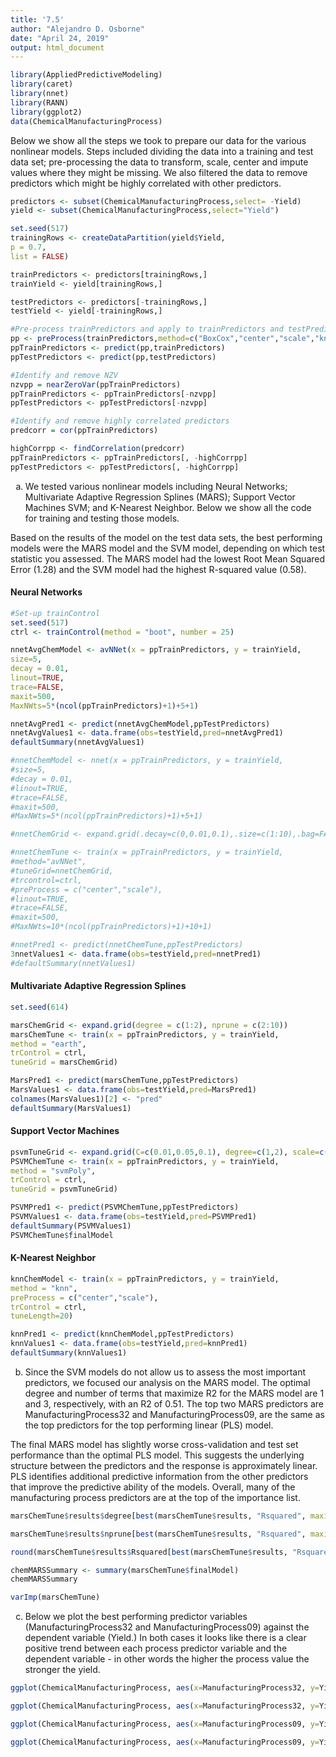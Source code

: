 ---
title: '7.5'
author: "Alejandro D. Osborne"
date: "April 24, 2019"
output: html_document
---
```{r}
library(AppliedPredictiveModeling)
library(caret)
library(nnet)
library(RANN)
library(ggplot2)
data(ChemicalManufacturingProcess)
```

Below we show all the steps we took to prepare our data for the various nonlinear models.  Steps included dividing the data into a training and test data set; pre-processing the data to transform, scale, center and impute values where they might be missing.  We also filtered the data to remove predictors which might be highly correlated with other predictors.  

```{r}
predictors <- subset(ChemicalManufacturingProcess,select= -Yield)
yield <- subset(ChemicalManufacturingProcess,select="Yield")
```

```{r}
set.seed(517)
trainingRows <- createDataPartition(yield$Yield,
p = 0.7,
list = FALSE)
```

```{r}
trainPredictors <- predictors[trainingRows,]
trainYield <- yield[trainingRows,]
```

```{r}
testPredictors <- predictors[-trainingRows,]
testYield <- yield[-trainingRows,]
```

```{r}
#Pre-process trainPredictors and apply to trainPredictors and testPredictors
pp <- preProcess(trainPredictors,method=c("BoxCox","center","scale","knnImpute"))
ppTrainPredictors <- predict(pp,trainPredictors)
ppTestPredictors <- predict(pp,testPredictors)
```

```{r}
#Identify and remove NZV
nzvpp = nearZeroVar(ppTrainPredictors)
ppTrainPredictors <- ppTrainPredictors[-nzvpp]
ppTestPredictors <- ppTestPredictors[-nzvpp]
```

```{r}
#Identify and remove highly correlated predictors
predcorr = cor(ppTrainPredictors)
```

```{r}
highCorrpp <- findCorrelation(predcorr)
ppTrainPredictors <- ppTrainPredictors[, -highCorrpp]
ppTestPredictors <- ppTestPredictors[, -highCorrpp]
```


a) We tested various nonlinear models including Neural Networks; Multivariate Adaptive Regression Splines (MARS); Support Vector Machines SVM; and K-Nearest Neighbor. Below we show all the code for training and testing those models.  

Based on the results of the model on the test data sets, the best performing models were the MARS model and the SVM model, depending on which test statistic you assessed. The MARS model had the lowest Root Mean Squared Error (1.28) and the SVM model had the highest R-squared value (0.58).  

#### Neural Networks  

```{r}
#Set-up trainControl
set.seed(517)
ctrl <- trainControl(method = "boot", number = 25)
```

```{r}
nnetAvgChemModel <- avNNet(x = ppTrainPredictors, y = trainYield,
size=5,
decay = 0.01,
linout=TRUE,
trace=FALSE,
maxit=500,
MaxNWts=5*(ncol(ppTrainPredictors)+1)+5+1)

nnetAvgPred1 <- predict(nnetAvgChemModel,ppTestPredictors)
nnetAvgValues1 <- data.frame(obs=testYield,pred=nnetAvgPred1)
defaultSummary(nnetAvgValues1)

#nnetChemModel <- nnet(x = ppTrainPredictors, y = trainYield,
#size=5,
#decay = 0.01,
#linout=TRUE,
#trace=FALSE,
#maxit=500,
#MaxNWts=5*(ncol(ppTrainPredictors)+1)+5+1)

#nnetChemGrid <- expand.grid(.decay=c(0,0.01,0.1),.size=c(1:10),.bag=FALSE)

#nnetChemTune <- train(x = ppTrainPredictors, y = trainYield,
#method="avNNet",
#tuneGrid=nnetChemGrid,
#trcontrol=ctrl,
#preProcess = c("center","scale"),
#linout=TRUE,
#trace=FALSE,
#maxit=500,
#MaxNWts=10*(ncol(ppTrainPredictors)+1)+10+1)

#nnetPred1 <- predict(nnetChemTune,ppTestPredictors)
3nnetValues1 <- data.frame(obs=testYield,pred=nnetPred1)
#defaultSummary(nnetValues1)

```

#### Multivariate Adaptive Regression Splines  

```{r}
set.seed(614)

marsChemGrid <- expand.grid(degree = c(1:2), nprune = c(2:10))
marsChemTune <- train(x = ppTrainPredictors, y = trainYield,
method = "earth",
trControl = ctrl,
tuneGrid = marsChemGrid)

MarsPred1 <- predict(marsChemTune,ppTestPredictors)
MarsValues1 <- data.frame(obs=testYield,pred=MarsPred1)
colnames(MarsValues1)[2] <- "pred"
defaultSummary(MarsValues1)

```

#### Support Vector Machines  

```{r}
psvmTuneGrid <- expand.grid(C=c(0.01,0.05,0.1), degree=c(1,2), scale=c(0.25,0.5,1))
PSVMChemTune <- train(x = ppTrainPredictors, y = trainYield,
method = "svmPoly",
trControl = ctrl,
tuneGrid = psvmTuneGrid)

PSVMPred1 <- predict(PSVMChemTune,ppTestPredictors)
PSVMValues1 <- data.frame(obs=testYield,pred=PSVMPred1)
defaultSummary(PSVMValues1)
PSVMChemTune$finalModel

```

#### K-Nearest Neighbor  

```{r}
knnChemModel <- train(x = ppTrainPredictors, y = trainYield,
method = "knn",
preProcess = c("center","scale"),
trControl = ctrl,
tuneLength=20)

knnPred1 <- predict(knnChemModel,ppTestPredictors)
knnValues1 <- data.frame(obs=testYield,pred=knnPred1)
defaultSummary(knnValues1)

```

(b) Since the SVM models do not allow us to assess the most important predictors, we focused our analysis on the MARS model. The optimal degree and number of terms that maximize R2 for the MARS model are 1 and 3, respectively, with an R2 of 0.51.  The top two MARS predictors are ManufacturingProcess32 and ManufacturingProcess09, are the same as the top predictors for the top performing linear (PLS) model.  

The final MARS model has slightly worse cross-validation and test set performance than the optimal PLS model. This suggests the underlying structure between the predictors and the response is approximately linear.  PLS identifies additional predictive information from the other predictors that improve the predictive ability of the models.  Overall, many of the manufacturing process predictors are at the top of the importance list.  

```{r}
marsChemTune$results$degree[best(marsChemTune$results, "Rsquared", maximize = TRUE)]
```

```{r}
marsChemTune$results$nprune[best(marsChemTune$results, "Rsquared", maximize = TRUE)]
```

```{r}
round(marsChemTune$results$Rsquared[best(marsChemTune$results, "Rsquared", maximize = TRUE)],2)
```

```{r}
chemMARSSummary <- summary(marsChemTune$finalModel)
chemMARSSummary
```

```{r}
varImp(marsChemTune)
```

c) Below we plot the best performing predictor variables (ManufacturingProcess32 and ManufacturingProcess09) against the dependent variable (Yield.) In both cases it looks like there is a clear positive trend between each process predictor variable and the dependent variable - in other words the higher the process value the stronger the yield.  

```{r}

ggplot(ChemicalManufacturingProcess, aes(x=ManufacturingProcess32, y=Yield)) +  geom_point(shape=1) + geom_smooth(se=TRUE)

ggplot(ChemicalManufacturingProcess, aes(x=ManufacturingProcess32, y=Yield)) +  geom_point(shape=1) + geom_smooth(method = lm, se=TRUE)

```
```{r}

ggplot(ChemicalManufacturingProcess, aes(x=ManufacturingProcess09, y=Yield)) +  geom_point(shape=1) + geom_smooth(se=TRUE)

ggplot(ChemicalManufacturingProcess, aes(x=ManufacturingProcess09, y=Yield)) +  geom_point(shape=1) + geom_smooth(method = lm, se=TRUE)

```
